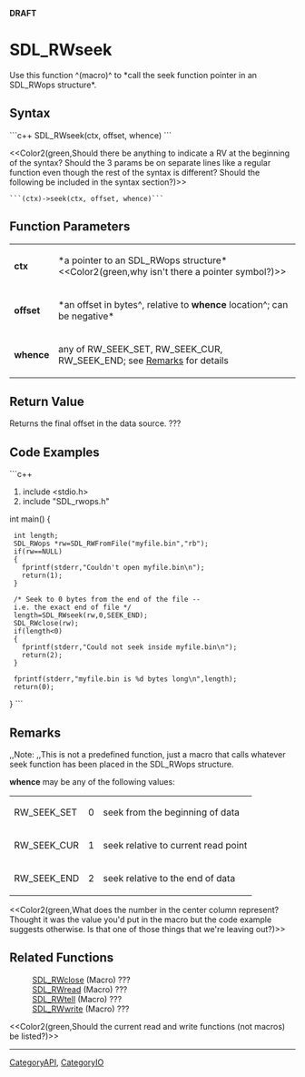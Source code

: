 <!-- pragma section-numbers off -->
<!-- pragma disable-camelcase -->
'''DRAFT'''

= SDL_RWseek =
Use this function ^(macro)^ to *call the seek function pointer in an SDL_RWops structure*.


== Syntax ==
```c++
SDL_RWseek(ctx, offset, whence)
```

<<Color2(green,Should there be anything to indicate a RV at the beginning of the syntax?  Should the 3 params be on separate lines like a regular function even though the rest of the syntax is different?  Should the following be included in the syntax section?)>>
 ```(ctx)->seek(ctx, offset, whence)```

== Function Parameters ==
{|
|'''ctx'''
|*a pointer to an SDL_RWops structure* <<Color2(green,why isn't there a pointer symbol?)>>
|-
|'''offset'''
|*an offset in bytes^, relative to '''whence''' location^; can be negative*
|-
|'''whence'''
|any of RW_SEEK_SET, RW_SEEK_CUR, RW_SEEK_END; see [[#whence|Remarks]] for details
|}

== Return Value ==
Returns the final offset in the data source. ???

== Code Examples ==
```c++
#include <stdio.h>
#include "SDL_rwops.h"

int main()
{
  int length;
  SDL_RWops *rw=SDL_RWFromFile("myfile.bin","rb");
  if(rw==NULL)
  {
    fprintf(stderr,"Couldn't open myfile.bin\n");
    return(1);
  }

  /* Seek to 0 bytes from the end of the file -- i.e. the exact end of file */
  length=SDL_RWseek(rw,0,SEEK_END);
  SDL_RWclose(rw);
  if(length<0)
  {
    fprintf(stderr,"Could not seek inside myfile.bin\n");
    return(2);
  }

  fprintf(stderr,"myfile.bin is %d bytes long\n",length);
  return(0);
}
```

== Remarks ==
,,Note: ,,This is not a predefined function, just a macro that calls whatever seek function has been placed in the SDL_RWops structure.

<span id="whence"></span>'''whence''' may be any of the following values:
{|
|RW_SEEK_SET
|0
|seek from the beginning of data
|-
|RW_SEEK_CUR
|1
|seek relative to current read point
|-
|RW_SEEK_END
|2
|seek relative to the end of data
|}

<<Color2(green,What does the number in the center column represent?  Thought it was the value you'd put in the macro but the code example suggests otherwise.  Is that one of those things that we're leaving out?)>>

== Related Functions ==
:[[SDL_RWclose]] (Macro) ???
:[[SDL_RWread]] (Macro) ???
:[[SDL_RWtell]] (Macro) ???
:[[SDL_RWwrite]] (Macro) ???

<<Color2(green,Should the current read and write functions (not macros) be listed?)>>

----
[[CategoryAPI]], [[CategoryIO]]

